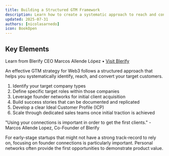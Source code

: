 ```yaml
---
title: Building a Structured GTM Framework
description: Learn how to create a systematic approach to reach and convert your target customers
updated: 2025-07-31
authors: [nicolasarnedo]
icon: BookOpen
---
```


## Key Elements

<YouTube id="LD4T3Y2B5dI" params="start=0&rel=0&modestbranding=1" />

<p style={{ textAlign: 'center', marginTop: '1rem', fontSize: '0.95rem', color: '#666' }}>
  Learn from Blerify CEO Marcos Allende López • <a href="https://blerify.com/" target="_blank" rel="noopener noreferrer" style={{ color: '#0066cc', textDecoration: 'underline' }}>Visit Blerify</a>
</p> 

An effective GTM strategy for Web3 follows a structured approach that helps you systematically identify, reach, and convert your target customers.

1. Identify your target company types
2. Define specific target roles within those companies
3. Leverage founder networks for initial client acquisition
4. Build success stories that can be documented and replicated
5. Develop a clear Ideal Customer Profile (ICP)
6. Scale through dedicated sales teams once initial traction is achieved

<Callout type="quote">
<div style={{ fontSize: '1.1rem'}}>
<span style={{ fontWeight: 'bold' }}>"Using your connections is important in order to get the first clients."</span> - Marcos Allende Lopez, Co-Founder of Blerify
</div>
</Callout>

For early-stage startups that might not have a strong track-record to rely on, focusing on founder connections is particularly important. Personal networks often provide the first opportunities to demonstrate product value.